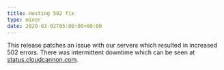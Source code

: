 ```yaml
---
title: Hosting 502 fix
type: minor
date: 2020-03-02T05:00:00+00:00
---
```


This release patches an issue with our servers which resulted in increased 502 errors. There was intermittent downtime which can be seen at [status.cloudcannon.com](https://status.cloudcannon.com/).